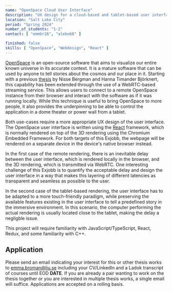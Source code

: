 ```yaml
---
name: "OpenSpace Cloud User Interface"
description: "UX design for a cloud-based and tablet-based user interface"
location: "Salt Lake City"
period: "Spring 2024"
number_of_students: "1-2"
contact: [ "emmbr26", "alebo68" ]

finished: false
skills: [ "OpenSpace", "Webdesign", "React" ]
---
```


[OpenSpace](https://openspaceproject.com) is an open-source software that aims to visualize our entire known universe in its accurate context.  It is a mature software that can be used by anyone to tell stories about the cosmos and our place in it.  Starting with a previous [thesis](http://liu.diva-portal.org/smash/record.jsf?pid=diva2:1686604) by Nisse Bergman and Hanna Timander Björknert, this capability has been extended through the use of a WebRTC-based streaming service.  This allows users to connect to a remote OpenSpace instance from their browser and interact with the software as if it was running locally.  While this technique is useful to bring OpenSpace to more people, it also provides the underpinning to be able to control the application in a dome theater or power wall from a tablet.

Both use-cases require a more appropriate UX design of the user interface.  The OpenSpace user interface is written using the [React](https://react.dev/) framework, which is normally rendered on top of the 3D rendering using the Chromium Embedded Framework.  For both targets of this Exjobb, the webpage will be rendered on a separate device in the device's native browser instead.

In the first case of the remote rendering, there is an inevitable delay between the user interface, which is rendered locally in the browser, and the 3D rendering, which is transmitted via WebRTC.  One interesting challenge of this Exjobb is to quantify the acceptable delay and design the user interface in a way that makes this layering of different latencies as transparent and seamless as possible to the user.

In the second case of the tablet-based rendering, the user interface has to be adapted to a more touch-friendly paradigm, while preserving the available features existing in the user interface to tell a predefined story in the immersive environment. In this scenario, the computer performing the actual rendering is usually located close to the tablet, making the delay a negligble issue.

This project will require familiarity with JavaScript/TypeScript, React, Redux, and some familiarity with C++.

## Application
Please send an email indicating your interest for this or other thesis works to [emma.broman@liu.se](mailto:emma.broman@liu.se) including your CV/LinkedIn and a Ladok transcript of courses until EOD **DATE**. If you are already a pair wanting to work on the thesis together or you are interested in multiple thesis works, a single email will suffice.
Applications are accepted on a rolling basis.
